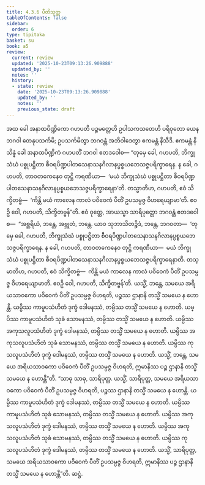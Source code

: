 ```yaml
---
title: 4.3.6 ပီတိသုတ္တ
tableOfContents: false
sidebar:
  order: 6
type: tipitaka
basket: su
book: a5
review:
  current: review
  updated: '2025-10-23T09:13:26.909888'
  updated_by: ''
  notes: ''
  history:
  - state: review
    date: '2025-10-23T09:13:26.909888'
    updated_by: ''
    notes: ''
    previous_state: draft
---
```



<ReviewStatus review={frontmatter.review} showDetails={true} />

<HypothesisAnnotation frontmatter={frontmatter} />

<DynamicBreadcrumb />

<Division number="176" book="a5" e="ch" v="16" p="182">

<Paragraph number="1023" book="a5">
အထ ခေါ အနာထပိဏ္ဍိကော ဂဟပတိ ပဉ္စမတ္တေဟိ ဥပါသကသတေဟိ ပရိဝုတော ယေန ဘဂဝါ တေနုပသင်္ကမိ; ဥပသင်္ကမိတွာ ဘဂဝန္တံ အဘိဝါဒေတွာ ဧကမန္တံ နိသီဒိ. ဧကမန္တံ နိသိန္နံ ခေါ အနာထပိဏ္ဍိကံ ဂဟပတိံ ဘဂဝါ ဧတဒဝေါစ—
</Paragraph>

<Paragraph number="1024" book="a5">
“တုမှေ ခေါ, ဂဟပတိ, ဘိက္ခုသံဃံ ပစ္စုပဋ္ဌိတာ စီဝရပိဏ္ဍပါတသေနာသနဂိလာနပ္ပစ္စယဘေသဇ္ဇပရိက္ခာရေန. န ခေါ, ဂဟပတိ, တာဝတကေနေဝ တုဋ္ဌိ ကရဏီယာ—  ‘မယံ ဘိက္ခုသံဃံ ပစ္စုပဋ္ဌိတာ စီဝရပိဏ္ဍပါတသေနာသနဂိလာနပ္ပစ္စယဘေသဇ္ဇပရိက္ခာရေနာ’တိ. တသ္မာတိဟ, ဂဟပတိ, ဧဝံ သိက္ခိတဗ္ဗံ—  ‘ကိန္တိ မယံ ကာလေန ကာလံ ပဝိဝေကံ ပီတိံ ဥပသမ္ပဇ္ဇ ဝိဟရေယျာမာ’တိ. ဧဝဉှိ ဝေါ, ဂဟပတိ, သိက္ခိတဗ္ဗန်”တိ.
</Paragraph>

<Paragraph number="1025" book="a5">
ဧဝံ ဝုတ္တေ, အာယသ္မာ သာရိပုတ္တော ဘဂဝန္တံ ဧတဒဝေါစ—  “အစ္ဆရိယံ, ဘန္တေ, အဗ္ဘုတံ, ဘန္တေ. ယာဝ သုဘာသိတဉ္စိဒံ, ဘန္တေ, ဘဂဝတာ—  ‘တုမှေ ခေါ, ဂဟပတိ, ဘိက္ခုသံဃံ ပစ္စုပဋ္ဌိတာ စီဝရပိဏ္ဍပါတသေနာသနဂိလာနပ္ပစ္စယဘေသဇ္ဇပရိက္ခာရေန. န ခေါ, ဂဟပတိ, တာဝတကေနေဝ တုဋ္ဌိ ကရဏီယာ—  မယံ ဘိက္ခုသံဃံ ပစ္စုပဋ္ဌိတာ စီဝရပိဏ္ဍပါတသေနာသနဂိလာနပ္ပစ္စယဘေသဇ္ဇပရိက္ခာရေနာတိ. တသ္မာတိဟ, ဂဟပတိ, ဧဝံ သိက္ခိတဗ္ဗံ—  ကိန္တိ မယံ ကာလေန ကာလံ ပဝိဝေကံ ပီတိံ ဥပသမ္ပဇ္ဇ ဝိဟရေယျာမာတိ. ဧဝဉှိ ဝေါ, ဂဟပတိ, သိက္ခိတဗ္ဗန်’တိ. ယသ္မိံ, ဘန္တေ, သမယေ အရိယသာဝကော ပဝိဝေကံ ပီတိံ ဥပသမ္ပဇ္ဇ ဝိဟရတိ, ပဉ္စဿ ဌာနာနိ တသ္မိံ သမယေ န ဟောန္တိ. ယမ္ပိဿ ကာမူပသံဟိတံ ဒုက္ခံ ဒေါမနဿံ, တမ္ပိဿ တသ္မိံ သမယေ န ဟောတိ. ယမ္ပိဿ ကာမူပသံဟိတံ သုခံ သောမနဿံ, တမ္ပိဿ တသ္မိံ သမယေ န ဟောတိ. ယမ္ပိဿ အကုသလူပသံဟိတံ ဒုက္ခံ ဒေါမနဿံ, တမ္ပိဿ တသ္မိံ သမယေ န ဟောတိ. ယမ္ပိဿ အကုသလူပသံဟိတံ သုခံ သောမနဿံ, တမ္ပိဿ တသ္မိံ သမယေ န ဟောတိ. ယမ္ပိဿ ကုသလူပသံဟိတံ ဒုက္ခံ ဒေါမနဿံ, တမ္ပိဿ တသ္မိံ သမယေ န ဟောတိ. ယသ္မိံ, ဘန္တေ, သမယေ အရိယသာဝကော ပဝိဝေကံ ပီတိံ ဥပသမ္ပဇ္ဇ ဝိဟရတိ, ဣမာနိဿ ပဉ္စ ဌာနာနိ တသ္မိံ သမယေ န ဟောန္တီ”တိ.
</Paragraph>

<Paragraph number="1026" book="a5">
“သာဓု သာဓု, သာရိပုတ္တ. ယသ္မိံ, သာရိပုတ္တ, သမယေ အရိယသာဝကော ပဝိဝေကံ ပီတိံ ဥပသမ္ပဇ္ဇ ဝိဟရတိ, ပဉ္စဿ ဌာနာနိ တသ္မိံ သမယေ န ဟောန္တိ. ယမ္ပိဿ ကာမူပသံဟိတံ ဒုက္ခံ ဒေါမနဿံ, တမ္ပိဿ တသ္မိံ သမယေ န ဟောတိ. ယမ္ပိဿ ကာမူပသံဟိတံ သုခံ သောမနဿံ, တမ္ပိဿ တသ္မိံ သမယေ န ဟောတိ. ယမ္ပိဿ အကုသလူပသံဟိတံ ဒုက္ခံ ဒေါမနဿံ, တမ္ပိဿ တသ္မိံ သမယေ န ဟောတိ. ယမ္ပိဿ အကုသလူပသံဟိတံ သုခံ သောမနဿံ, တမ္ပိဿ တသ္မိံ သမယေ န ဟောတိ. ယမ္ပိဿ ကုသလူပသံဟိတံ ဒုက္ခံ ဒေါမနဿံ, တမ္ပိဿ တသ္မိံ သမယေ န ဟောတိ. ယသ္မိံ, သာရိပုတ္တ, သမယေ အရိယသာဝကော ပဝိဝေကံ ပီတိံ ဥပသမ္ပဇ္ဇ ဝိဟရတိ, ဣမာနိဿ ပဉ္စ ဌာနာနိ တသ္မိံ သမယေ န ဟောန္တီ”တိ.

</Paragraph>
</Division>

<Paragraph number="1027" type="center" book="a5">
ဆဋ္ဌံ.
</Paragraph>